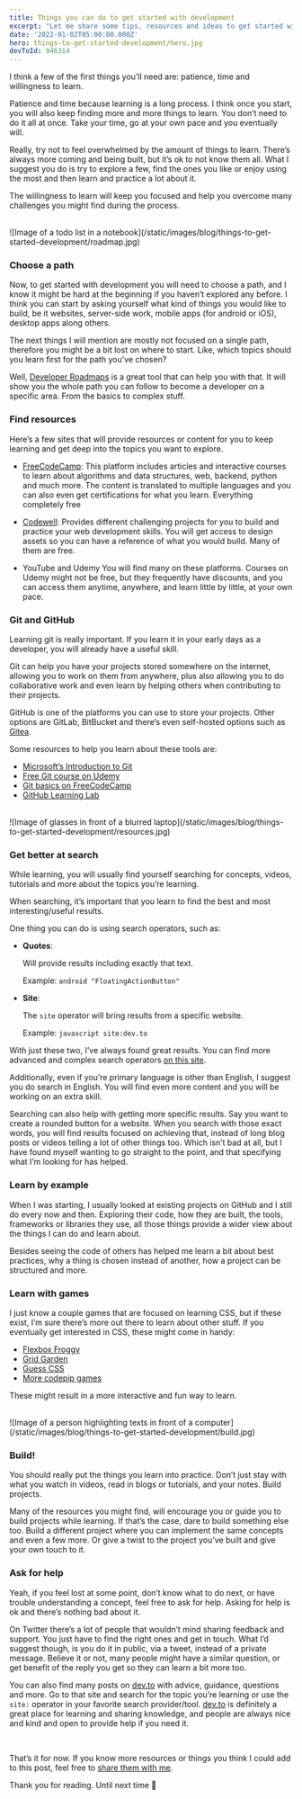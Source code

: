 ```yaml
---
title: Things you can do to get started with development
excerpt: "Let me share some tips, resources and ideas to get started with development learning by yourself. These are all based on my experience but I think they can work for many others as well."
date: '2022-01-02T05:00:00.000Z'
hero: things-to-get-started-development/hero.jpg
devToId: 946314
---
```


I think a few of the first things you’ll need are: patience, time and willingness to learn.

Patience and time because learning is a long process. I think once you start, you will also keep finding more and more things to learn. You don’t need to do it all at once. Take your time, go at your own pace and you eventually will.

Really, try not to feel overwhelmed by the amount of things to learn. There’s always more coming and being built, but it’s ok to not know them all.
What I suggest you do is try to explore a few, find the ones you like or enjoy using the most and then learn and practice a lot about it.

The willingness to learn will keep you focused and help you overcome many challenges you might find during the process.

<br/>
![Image of a todo list in a notebook](/static/images/blog/things-to-get-started-development/roadmap.jpg)
<br/>

### Choose a path

Now, to get started with development you will need to choose a path, and I know it might be hard at the beginning if you haven’t explored any before. I think you can start by asking yourself what kind of things you would like to build, be it websites, server-side work, mobile apps (for android or iOS), desktop apps along others.

The next things I will mention are mostly not focused on a single path, therefore you might be a bit lost on where to start. Like, which topics should you learn first for the path you’ve chosen?

Well, [Developer Roadmaps](https://roadmap.sh/) is a great tool that can help you with that. It will show you the whole path you can follow to become a developer on a specific area. From the basics to complex stuff.

### Find resources

Here’s a few sites that will provide resources or content for you to keep learning and get deep into the topics you want to explore.

- [FreeCodeCamp](https://www.freecodecamp.org/):
    This platform includes articles and interactive courses to learn about algorithms and data structures, web, backend, python and much more. The content is translated to multiple languages and you can also even get certifications for what you learn. Everything completely free
    
- [Codewell](https://www.codewell.cc/):
    Provides different challenging projects for you to build and practice your web development skills. You will get access to design assets so you can have a reference of what you would build. Many of them are free.
    
- YouTube and Udemy
    You will find many on these platforms. Courses on Udemy might not be free, but they frequently have discounts, and you can access them anytime, anywhere, and learn little by little, at your own pace.

### Git and GitHub

Learning git is really important. If you learn it in your early days as a developer, you will already have a useful skill.

Git can help you have your projects stored somewhere on the internet, allowing you to work on them from anywhere, plus also allowing you to do collaborative work and even learn by helping others when contributing to their projects.

GitHub is one of the platforms you can use to store your projects. Other options are GitLab, BitBucket and there’s even self-hosted options such as [Gitea](https://gitea.io/).

Some resources to help you learn about these tools are:

- [Microsoft’s Introduction to Git](https://docs.microsoft.com/en-us/learn/modules/intro-to-git/)
- [Free Git course on Udemy](https://www.udemy.com/course/learngit/)
- [Git basics on FreeCodeCamp](https://www.freecodecamp.org/news/learn-the-basics-of-git-in-under-10-minutes-da548267cc91/)
- [GitHub Learning Lab](https://lab.github.com/)

<br/>
![Image of glasses in front of a blurred laptop](/static/images/blog/things-to-get-started-development/resources.jpg)
<br/>

### Get better at search

While learning, you will usually find yourself searching for concepts, videos, tutorials and more about the topics you’re learning.

When searching, it’s important that you learn to find the best and most interesting/useful results.

One thing you can do is using search operators, such as:

- **Quotes**:

    Will provide results including exactly that text.

    Example: `android "FloatingActionButton"`

- **Site**:

    The `site` operator will bring results from a specific website.

    Example: `javascript site:dev.to`


With just these two, I’ve always found great results. You can find more advanced and complex search operators [on this site](https://ahrefs.com/blog/google-advanced-search-operators/).

Additionally, even if you’re primary language is other than English, I suggest you do search in English. You will find even more content and you will be working on an extra skill.

Searching can also help with getting more specific results. Say you want to create a rounded button for a website. When you search with those exact words, you will find results focused on achieving that, instead of long blog posts or videos telling a lot of other things too. Which isn’t bad at all, but I have found myself wanting to go straight to the point, and that specifying what I’m looking for has helped.

### Learn by example

When I was starting, I usually looked at existing projects on GitHub and I still do every now and then. Exploring their code, how they are built, the tools, frameworks or libraries they use, all those things provide a wider view about the things I can do and learn about.

Besides seeing the code of others has helped me learn a bit about best practices, why a thing is chosen instead of another, how a project can be structured and more.

### Learn with games

I just know a couple games that are focused on learning CSS, but if these exist, I’m sure there’s more out there to learn about other stuff. If you eventually get interested in CSS, these might come in handy:

- [Flexbox Froggy](https://flexboxfroggy.com/)
- [Grid Garden](https://cssgridgarden.com/)
- [Guess CSS](https://www.guess-css.app/)
- [More codepip games](https://codepip.com/games/)

These might result in a more interactive and fun way to learn.

<br/>
![Image of a person highlighting texts in front of a computer](/static/images/blog/things-to-get-started-development/build.jpg)
<br/>

### Build!

You should really put the things you learn into practice. Don’t just stay with what you watch in videos, read in blogs or tutorials, and your notes. Build projects.

Many of the resources you might find, will encourage you or guide you to build projects while learning. If that’s the case, dare to build something else too. Build a different project where you can implement the same concepts and even a few more. Or give a twist to the project you’ve built and give your own touch to it.

### Ask for help

Yeah, if you feel lost at some point, don’t know what to do next, or have trouble understanding a concept, feel free to ask for help. Asking for help is ok and there’s nothing bad about it.

On Twitter there’s a lot of people that wouldn’t mind sharing feedback and support. You just have to find the right ones and get in touch. What I’d suggest though, is you do it in public, via a tweet, instead of a private message. Believe it or not, many people might have a similar question, or get benefit of the reply you get so they can learn a bit more too.

You can also find many posts on [dev.to](https://dev.to/) with advice, guidance, questions and more. Go to that site and search for the topic you’re learning or use the `site:` operator in your favorite search provider/tool. [dev.to](https://dev.to/) is definitely a great place for learning and sharing knowledge, and people are always nice and kind and open to provide help if you need it.

<br/>

That’s it for now. If you know more resources or things you think I could add to this post, feel free to [share them with me](/contact).

Thank you for reading. Until next time 👋
